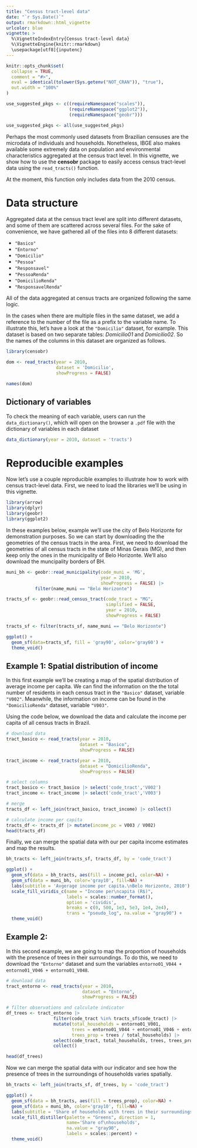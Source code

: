 ```yaml
---
title: "Census tract-level data"
date: "`r Sys.Date()`"
output: rmarkdown::html_vignette
urlcolor: blue
vignette: >
  %\VignetteIndexEntry{Census tract-level data}
  %\VignetteEngine{knitr::rmarkdown}
  \usepackage[utf8]{inputenc}
---
```


```r
knitr::opts_chunk$set(
  collapse = TRUE,
  comment = "#>",
  eval = identical(tolower(Sys.getenv("NOT_CRAN")), "true"),
  out.width = "100%"
)

use_suggested_pkgs <- c((requireNamespace("scales")), 
                        (requireNamespace("ggplot2")), 
                        (requireNamespace("geobr")))

use_suggested_pkgs <- all(use_suggested_pkgs)
```

Perhaps the most commonly used datasets from Brazilian censuses are the microdata of individuals and households. Nonetheless, IBGE also makes available some extremely data on population and environmental characteristics aggregated at the census tract level. In this vignette, we show how to use the **censobr** package to  easily access census tract-level data using the `read_tracts()` function.

At the moment, this function only includes data from the 2010 census.


# Data structure

Aggregated data at the census tract level are split into different datasets, and some of them are scattered across several files. For the sake of convenience, we have gathered all of the files into 8 different datasets:

- `"Basico"`
- `"Entorno"`
- `"Domicilio"`
- `"Pessoa"`
- `"Responsavel"`
- `"PessoaRenda"`
- `"DomicilioRenda"`
- `"ResponsavelRenda"`

All of the data aggregated at census tracts are organized following the same logic.

In the cases when there are multiple files in the same dataset, we add a reference to the number of the file as a prefix to the variable name. To illustrate this, let's have a look at the `"Domicilio"` dataset, for example. This dataset is based on two separate tables: *Domicilio01* and *Domicilio02*. So the names of the columns in this dataset are organized as follows.

```r
library(censobr)

dom <- read_tracts(year = 2010, 
                   dataset = 'Domicilio', 
                   showProgress = FALSE)

names(dom)
```
## Dictionary of variables

To check the meaning of each variable, users can run the `data_dictionary()`, which will open on the browser a `.pdf` file with the dictionary of variables in each dataset


```r
data_dictionary(year = 2010, dataset = 'tracts')

```


# Reproducible examples

Now let's use a couple reproducible examples to illustrate how to work with census tract-level data. First, we need to load the libraries we'll be using in this vignette.

```r
library(arrow)
library(dplyr)
library(geobr)
library(ggplot2)
```

In these examples below, example we'll use the city of Belo Horizonte for demonstration purposes. So we can start by downloading the the geometries of the census tracts in the area. First, we need to download the geometries of all census tracts in the state of Minas Gerais (MG), and then keep only the ones in the municipality of Belo Horizonte. We'll also download the muncipality borders of BH.

```r
muni_bh <- geobr::read_municipality(code_muni = 'MG', 
                                    year = 2010, 
                                    showProgress = FALSE) |>
           filter(name_muni == "Belo Horizonte")

tracts_sf <- geobr::read_census_tract(code_tract = "MG",
                                      simplified = FALSE,
                                      year = 2010,
                                      showProgress = FALSE)

tracts_sf <- filter(tracts_sf, name_muni == "Belo Horizonte")

ggplot() + 
  geom_sf(data=tracts_sf, fill = 'gray90', color='gray60') + 
  theme_void()
```



## Example 1: Spatial distribution of income

In this first example we'll be creating a map of the spatial distribution of average income per capita. We can find the information on the the total number of residents in each census tract in the `"Basico"` dataset, variable `"V002"`. Meanwhile, the information on income can be found in the `"DomicilioRenda"` dataset, variable `"V003"`.

Using the code below, we download the data and calculate the income per capita of all census tracts in Brazil.


```r
# download data
tract_basico <- read_tracts(year = 2010,
                            dataset = "Basico", 
                            showProgress = FALSE)

tract_income <- read_tracts(year = 2010,
                            dataset = "DomicilioRenda", 
                            showProgress = FALSE)

# select columns
tract_basico <- tract_basico |> select('code_tract','V002')
tract_income <- tract_income |> select('code_tract','V003')

# merge
tracts_df <- left_join(tract_basico, tract_income) |> collect()

# calculate income per capita
tracts_df <- tracts_df |> mutate(income_pc = V003 / V002)
head(tracts_df)
```

Finally, we can merge the spatial data with our per capita income estimates and map the results.

```r
bh_tracts <- left_join(tracts_sf, tracts_df, by = 'code_tract')

ggplot() +
  geom_sf(data = bh_tracts, aes(fill = income_pc), color=NA) +
  geom_sf(data = muni_bh, color='gray10', fill=NA) +
  labs(subtitle = 'Avgerage income per capita.\nBelo Horizonte, 2010') +
  scale_fill_viridis_c(name = "Income per\ncapita (R$)",
                       labels = scales::number_format(),
                       option = 'cividis',
                       breaks = c(0, 500, 1e3, 5e3, 1e4, 2e4),
                       trans = "pseudo_log", na.value = "gray90") +
  theme_void()

```

## Example 2: 

In this second example, we are going to map the proportion of households with the presence of trees in their surroundings. To do this, we need to download the `"Entorno"` dataset and sum the variables `entorno01_V044 + entorno01_V046 + entorno01_V048`. 

```r
# download data
tract_entorno <- read_tracts(year = 2010,
                             dataset = "Entorno", 
                             showProgress = FALSE)

# filter observations and calculate indicator
df_trees <- tract_entorno |>
                  filter(code_tract %in% tracts_sf$code_tract) |>
                  mutate(total_households = entorno01_V001,
                         trees = entorno01_V044 + entorno01_V046 + entorno01_V048,
                         trees_prop = trees / total_households) |>
                  select(code_tract, total_households, trees, trees_prop) |>
                  collect()

head(df_trees)
```

Now we can merge the spatial data with our indicator and see how the presence of trees in the surroundings of households varies spatially.

```r
bh_tracts <- left_join(tracts_sf, df_trees, by = 'code_tract')

ggplot() +
  geom_sf(data = bh_tracts, aes(fill = trees_prop), color=NA) +
  geom_sf(data = muni_bh, color='gray10', fill=NA) +
  labs(subtitle = 'Share of households with trees in their surroundings.\nBelo Horizonte, 2010') +
  scale_fill_distiller(palette = "Greens", direction = 1, 
                       name='Share of\nhouseholds', 
                       na.value = "gray90",
                       labels = scales::percent) +
  theme_void()

```
